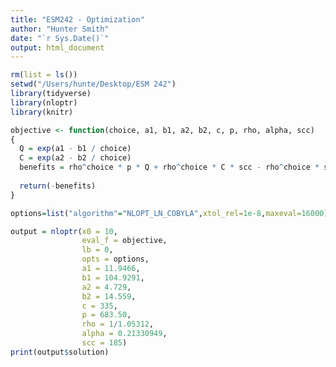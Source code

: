 ```yaml
---
title: "ESM242 - Optimization"
author: "Hunter Smith"
date: "`r Sys.Date()`"
output: html_document
---
```


```r
rm(list = ls())
setwd("/Users/hunte/Desktop/ESM 242")
library(tidyverse)
library(nloptr)
library(knitr)

objective <- function(choice, a1, b1, a2, b2, c, p, rho, alpha, scc)
{
  Q = exp(a1 - b1 / choice)
  C = exp(a2 - b2 / choice)
  benefits = rho^choice * p * Q + rho^choice * C * scc - rho^choice * scc * alpha * C - c
  
  return(-benefits)
}

options=list("algorithm"="NLOPT_LN_COBYLA",xtol_rel=1e-8,maxeval=16000)

output = nloptr(x0 = 10,
                eval_f = objective,
                lb = 0,
                opts = options,
                a1 = 11.9466,
                b1 = 104.9291,
                a2 = 4.729,
                b2 = 14.559,
                c = 335,
                p = 683.50,
                rho = 1/1.05312,
                alpha = 0.21330949,
                scc = 185)
print(output$solution)
```

